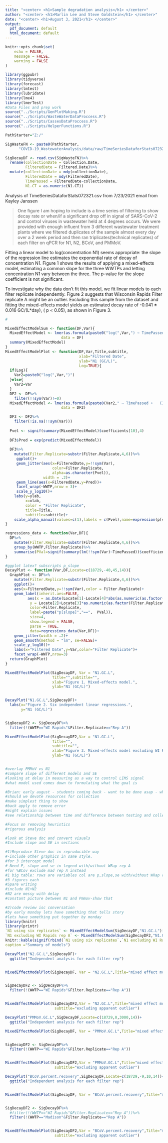 ```yaml
---
title: "<center> <h1>Sample degradation analysis</h1> </center>"
author: "<center> <h1>Marlin Lee and Steve Goldstein</h1> </center>"
date: "<center> <h1>August 3, 2021</h1> </center>"
output:
  pdf_document: default
  html_document: default
---
```

```r
knitr::opts_chunk$set(
	echo = FALSE,
	message = FALSE,
	warning = FALSE
)
```

```r
library(ggpubr)
library(tidyverse)
library(forecast)
library(lmtest)
library(lubridate)
library(lme4)
library(lmerTest)
#Data Files and prep work
source("../Scripts/GenPlotMaking.R")
source("../Scripts/WasteWaterDataProccess.R")
source("../Scripts/CassesDataProccess.R")
source("../Scripts/HelperFunctions.R")
```

```r
PathStarter="Z:/"

SigWasteFN <- paste0(PathStarter,
      "COVID-19_WastewaterAnalysis/data/raw/TimeSeriesDataforStats072321.csv")

SigDecayDF <- read.csv(SigWasteFN)%>%
  rename(collectionDate = Collection.Date,
         FilteredDate = Filtered.Date)%>%
  mutate(collectionDate = mdy(collectionDate), 
         FilteredDate = mdy(FilteredDate),
         TimePassed = FilteredDate-collectionDate,
         N1.CT = as.numeric(N1.CT))

```




Analysis of TimeSeriesDataforStats072321.csv from 7/23/2021 email from Kayley Janssen  

>One figure I am hoping to include is a time series of filtering to show decay rate or when/if a
significant drop off in signal of SARS-CoV-2 and control viruses in wastewater held at 4 degrees
occurs. We were provided with enough influent from 3 different wastewater treatment plants
where we filtered duplicates of the sample almost every day over a 2 week period and then ran
triplicates(technical replicates) of each filter on qPCR for N1, N2, BCoV, and PMMoV.

Fitting a linear model to log(concentration N1) seems appropriate: the slope of the regression
line estimates the exponential rate of decay of concentration N1. Figure 1 shows the results of
applying a mixed-effects model, estimating a common slope for the three WWTPs and letting
concentration N1 vary between the three. The p-value for the slope coefficient is not significant.  

To investigate why the data don’t fit this model, we fit linear models to each filter replicate
independently. Figure 2 suggests that Wisconsin Rapids Filter replicate A might be an outlier.
Excluding this sample from the dataset and fitting the mixed-effects model yields an estimated
decay rate of -0.041 ± 0.016 GC/(L*day), ( p < 0.05), as shown in Figure 3.  

```r
#

MixedEffectModelSum <- function(DF,Var){
  MixedEffectModel <- lmer(as.formula(paste0("log(",Var,") ~ TimePassed +   (1|WWTP)")),
                         data = DF)
  summary(MixedEffectModel)
}
MixedEffectModelPlot <- function(DF,Var,Title,subtitle,
                                 xlab="Filtered Date",
                                 ylab="N1 (GC/L)",
                                 Log=TRUE){
  if(Log){
    Var2=paste0("log(",Var,")")
  }else{
    Var2=Var
  }
  DF2 <- DF%>%
    filter(!!sym(Var)!=0)
  MixedEffectModel <- lmer(as.formula(paste0(Var2," ~ TimePassed +   (1|WWTP)")),
                         data = DF2)

  DF3 <- DF2%>%
    filter(!is.na(!!sym(Var)))
  
  Pvel <- signif(summary(MixedEffectModel)$coefficients[10],4)
                                    
  DF3$Pred = exp(predict(MixedEffectModel))
  
  DF3%>%
    mutate(Filter.Replicate=substr(Filter.Replicate,4,6))%>%
     ggplot()+
     geom_jitter(aes(x=FilteredDate,y=!!sym(Var),
                     color=Filter.Replicate,
                     alpha=as.character(Pvel)),
                 width = .2)+
     geom_line(aes(x=FilteredDate,y=Pred))+
     facet_wrap(~WWTP,nrow = 3)+
     scale_y_log10()+
    labs(y=ylab,
         x=xlab,
         color = "Filter Replicate",
         title=Title,
         subtitle=subtitle)+
    scale_alpha_manual(values=c(1),labels = c(Pvel),name=expression(p[slope]),guide = 'legend')
}

regressions_data <- function(Var,DF){
  DF%>%
    mutate(Filter.Replicate=substr(Filter.Replicate,4,6))%>%
    group_by(WWTP,Filter.Replicate)%>%
    summarise(PVal=signif(summary(lm(!!sym(Var)~TimePassed))$coefficients[8], digits = 3))
}

#ggplot latex? subscripts p_slope
DecayPlot <- function(Var,DF,Locate=c(18729,-40,45,14)){
  GraphPlot <- DF%>%
    mutate(Filter.Replicate=substr(Filter.Replicate,4,6))%>%
    ggplot()+
    aes(x=FilteredDate,y=!!sym(Var),color = Filter.Replicate)+
    geom_label(inherit.aes=FALSE, 
          aes(x = as.Date(Locate[1]-Locate[4]*abs(as.numeric(as.factor(WWTP))-2)),
           y = Locate[2]+Locate[3]*as.numeric(as.factor(Filter.Replicate)),
           color=Filter.Replicate, 
           label=paste("p[slope]","==",  PVal)),
           size=4,
           show.legend = FALSE,
           parse = TRUE,
           data=regressions_data(Var,DF))+
    geom_jitter(width = .2)+
    geom_smooth(method = "lm", se=FALSE)+
    scale_y_log10()+
    labs(x="Filtered Date",y=Var,color="Filter Replicate")+
    facet_wrap(~WWTP,nrow=3)
  return(GraphPlot)
}
```


```r
MixedEffectModelPlot(SigDecayDF, Var = "N1.GC.L",
                     Title="",subtitle="",
                     xlab="Figure 1. Mixed-effects model.",
                     ylab="N1 (GC/L)")


DecayPlot("N1.GC.L",SigDecayDF)+
  labs(x="Figure 2. Six independent linear regressions.",
       y="N1 (GC/L)")


SigDecayDF2 <- SigDecayDF%>%
  filter(!(WWTP=="WI Rapids"&Filter.Replicate=="Rep A"))

MixedEffectModelPlot(SigDecayDF2,Var = "N1.GC.L",
                     Title="",
                     subtitle="",
                     xlab="Figure 3. Mixed-effects model excluding WI Rapids filter replicate A",
                     ylab="N1 (GC/L)")


#overlay PMMoV vs N1
#compare slope of different models and SE
#looking at delay in measuring as a way to control LIMS signal
#what model used comes down to formulating what the goal is

#Brian: early august - students coming back - want to be done asap - where we are report useful in that place
#should we devote resources for collection
#make simplest thing to show
#back apply to remove error
#might explain issues
#see relationship between time and difference between testing and collection

#Focus on removing heuristics
#rigorous analysis

#look at Steve doc and convert visuals
#Include slope and SE in sections

#1)Reproduce Steve doc in reproducible way
#-include other graphics in same style. 
#for 3 intercept model
#-Need P, slope and se in legend with/without WRap rep A
#for %BCov exclude mad rep A instead
#1 big table: rows are variables col are p,slope,se with/without WRap rep A and notes
#3 figures each
#Spare writing
#include N1+N2
#N2 are messy with delay
#constant picture between N1 and Pmmov-show that

#2)code review isc conversation
#by early monday lets have something that tells story
#lets have something put together by monday
library(knitr)
library(printr)
`N1 using six replicates` <- MixedEffectModelSum(SigDecayDF,"N1.GC.L")[[10]][2,c(1,2,5)]
`N1 excluding WI Rapids rep A` <- MixedEffectModelSum(SigDecayDF2,"N1.GC.L")[[10]][2,c(1,2,5)]
knitr::kable(signif(rbind(`N1 using six replicates`,`N1 excluding WI Rapids rep A`),3),
caption ="Summary of models")
```


```r
DecayPlot("N2.GC.L",SigDecayDF)+
  ggtitle("Independent analysis for each filter rep")


MixedEffectModelPlot(SigDecayDF, Var = "N2.GC.L",Title="mixed effect model estimating common slope",subtitle="")


SigDecayDF2 <- SigDecayDF%>%
  filter(!(WWTP=="WI Rapids"&Filter.Replicate=="Rep A"))


MixedEffectModelPlot(SigDecayDF2,Var = "N2.GC.L",Title="mixed effect model estimating common slope",
                      subtitle="excluding apparent outlier")
```

```r
DecayPlot("PMMoV.GC.L",SigDecayDF,Locate=c(18729,0,3000,14))+
  ggtitle("Independent analysis for each filter rep")

MixedEffectModelPlot(SigDecayDF, Var = "PMMoV.GC.L",Title="mixed effect model estimating common slope",subtitle="")


SigDecayDF2 <- SigDecayDF%>%
  filter(!(WWTP=="WI Rapids"&Filter.Replicate=="Rep A"))


MixedEffectModelPlot(SigDecayDF2,Var = "PMMoV.GC.L",Title="mixed effect model estimating common slope",
                      subtitle="excluding apparent outlier")
```

```r
DecayPlot("BCoV.percent.recovery",SigDecayDF,Locate=c(18729,-9,10,14))+
  ggtitle("Independent analysis for each filter rep")


MixedEffectModelPlot(SigDecayDF, Var = "BCoV.percent.recovery",Title="mixed effect model estimating common slope",subtitle="")


SigDecayDF2 <- SigDecayDF%>%
  #filter(!(WWTP=="WI Rapids"&Filter.Replicate=="Rep A"))%>%
  filter(!(WWTP=="Madison"&Filter.Replicate=="Rep A"))


MixedEffectModelPlot(SigDecayDF2,Var = "BCoV.percent.recovery",Title="mixed effect model estimating common slope",
                      subtitle="excluding apparent outlier")



```